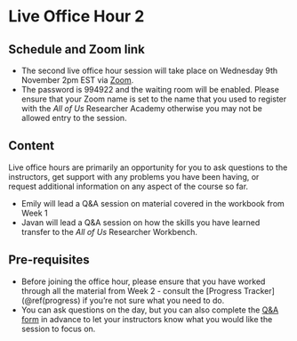 
# Live Office Hour 2

## Schedule and Zoom link

* The second live office hour session will take place on Wednesday 9th November 2pm EST via [Zoom](https://rtiorg.zoom.us/j/92322911830?pwd=cERXNHF1YkVUbDlIM1h0TmgxdWRQQT09). 
* The password is 994922 and the waiting room will be enabled. Please ensure that your Zoom name is set to the name that you used to register with the *All of Us* Researcher Academy otherwise you may not be allowed entry to the session.

## Content

Live office hours are primarily an opportunity for you to ask questions to the instructors, get support with any problems you have been having, or request additional information on any aspect of the course so far.

* Emily will lead a Q&A session on material covered in the workbook from Week 1 
* Javan will lead a Q&A session on how the skills you have learned transfer to the *All of Us* Researcher Workbench. 

## Pre-requisites

* Before joining the office hour, please ensure that you have worked through all the material from Week 2 - consult the [Progress Tracker](\@ref(progress) if you're not sure what you need to do.
* You can ask questions on the day, but you can also complete the [Q&A form](https://forms.gle/82zAFASS8J13gBEd6) in advance to let your instructors know what you would like the session to focus on.